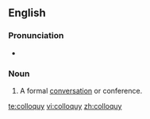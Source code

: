 ==English==

===Pronunciation===
* {{enPR|kŏl'ə-kwē}}

===Noun===
{{en-noun|colloquies}}

# A formal [[conversation]] or conference.

[[te:colloquy]]
[[vi:colloquy]]
[[zh:colloquy]]